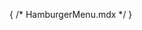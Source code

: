 { /* HamburgerMenu.mdx */ }



<Meta of={HamburgerMenuStories} />

<Title />

A "hamburger menu" uses a button that opens a menu. It is often styled as a typical push button with a hamburger icon (three horizontal lines), downward pointing arrow, or triangle to hint that activating the button will display a menu.

## Best Practices
- [Menu Button](https://www.w3.org/WAI/ARIA/apg/patterns/menu-button/)
- [Menu Button Links](https://www.w3.org/WAI/ARIA/apg/patterns/menu-button/examples/menu-button-links/)
- Markup
    - Use `<nav>` element to wrap the hamburger button and the menu.
    - Include `aria-label` attribute on the `<nav>` element with the value being the name of the corresponding menu.
    - Use `<button>` for the hamburger menu button.
    - Apply `aria-expanded` to the hamburger menu button and set it dynamically based on the status of the menu.
        - `aria-expanded="true"` when the menu is expanded
        - `aria-expanded="false"` when the menu is collapsed
    - Use `aria-controls` to associate the hamburger menu button to the menu it controls.
- Keyboard Support
    - Hamburger Menu Button
        - Pressing `Enter` or `Space` on the hamburger menu button toggles the menu open/closed and focuses the first menu item.
        - Pressing `ArrowDown` on the hamburger menu button opens the menu and focuses the first menu item.
        - Pressing `ArrowUp` on the hamburger menu button opens the menu and focuses on the last menu item.
    - Menu Items
        - Pressing `ArrowDown` on a menu item changes focus to the next menu item. Focus moves to the first menu item when the end is reached.
        - Pressing `ArrowUp` on a menu item changes focus to the previous menu item. Focus moves to the last menu item when the beginning is reached.
        - Pressing `Home` on a menu item changes focus to the first menu item.
        - Pressing `End` on a menu item changes focus to the last menu item.
    - General
        - Pressing `Escape` or `Tab` with the menu open closes the menu.
- Mouse Support
    - Clicking the hamburger menu button toggles the menu open/closed.

## Example

<Canvas of={HamburgerMenuStories.Default} />
